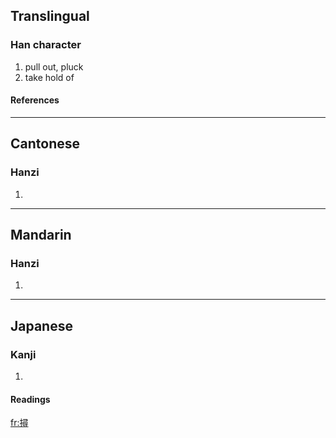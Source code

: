 {{see|挦}}

==Translingual==
===Han character===
{{Han char|rn=64|rad=手|as=12|sn=15|four=5704<sub>6</sub>|canj=手尸一戈 (QSMI)}}
# pull out, pluck
# take hold of
====References====
{{Han ref|kx=0454.010|dkj=12691|dj=0803.180|hdz=31963.070|uh=648F|ud=25743|bh=E5B4|bd=58804}}
{{rfc-auto}}
----
==Cantonese==
===Hanzi===
{{yue-hanzi|jyut=|y=cham4}}
# {{defn|Cantonese}}

----
==Mandarin==
===Hanzi===
{{cmn-hanzi|sim=挦|pin=[[xún]] (xun2)|wg=hsün<sup>2</sup>}}
# {{defn|Mandarin}}

----
==Japanese==
===Kanji===
{{ja-kanji|grade=|rs=手12}}
# {{defn|Japanese}} 
====Readings====
{{ja-readings|on=[[さん]] (san), [[ざん]] (zan), [[しん]] (shin), [[じん]] (jin)|kun=[[とる]] (toru)}}

[[fr:撏]]